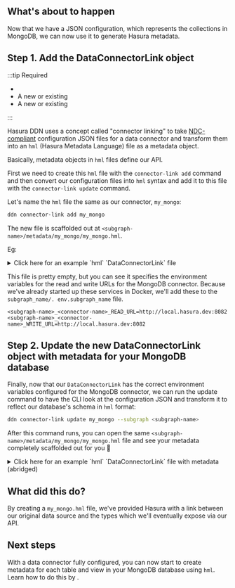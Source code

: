
## What's about to happen

Now that we have a JSON configuration, which represents the collections in MongoDB, we can now use it to generate
Hasura metadata.

## Step 1. Add the DataConnectorLink object

:::tip Required

- <BaseUrlLink to="/getting-started/prerequisites" text="DDN CLI" />
- A new or existing <BaseUrlLink to="/getting-started/init-supergraph" text="supergraph" />
- A new or existing <BaseUrlLink to="/getting-started/init-subgraph" text="subgraph" />

:::

Hasura DDN uses a concept called "connector linking" to take [NDC-compliant](https://github.com/hasura/ndc-spec)
configuration JSON files for a data connector and transform them into an `hml` (Hasura Metadata Language) file as a
<BaseUrlLink to="/supergraph-modeling/data-connectors/" text="DataConnectorLink" /> metadata object.

Basically, metadata objects in `hml` files define our API.

[//]: # (TODO links)

First we need to create this `hml` file with the `connector-link add` command and then convert our configuration files
into `hml` syntax and add it to this file with the `connector-link update` command.

Let's name the `hml` file the same as our connector, `my_mongo`:

```bash
ddn connector-link add my_mongo
```

The new file is scaffolded out at `<subgraph-name>/metadata/my_mongo/my_mongo.hml`.

Eg:

<details>
  <summary>Click here for an example `hml` `DataConnectorLink` file</summary>
```yaml
kind: DataConnectorLink
version: v1
definition:
  name: my_mongo
  url:
    readWriteUrls:
      read:
        valueFromEnv: MY_SUBGRAPH_MY_MONGO_READ_URL
      write:
        valueFromEnv: MY_SUBGRAPH_MY_MONGO_WRITE_URL
  schema:
    version: v0.1
    schema:
      scalar_types: {}
      object_types: {}
      collections: []
      functions: []
      procedures: []
    capabilities:
      version: ""
      capabilities:
        query: {}
        mutation: {}
```
</details>

This file is pretty empty, but you can see it specifies the environment variables for the read and write URLs for the
MongoDB connector. Because we've already started up these services in Docker, we'll add these to the `subgraph_name/.
env.subgraph_name` file.

```env
<subgraph-name>_<connector-name>_READ_URL=http://local.hasura.dev:8082
<subgraph-name>_<connector-name>_WRITE_URL=http://local.hasura.dev:8082
```

## Step 2. Update the new DataConnectorLink object with metadata for your MongoDB database

Finally, now that our `DataConnectorLink` has the correct environment variables configured for the MongoDB connector,
we can run the update command to have the CLI look at the configuration JSON and transform it to reflect our
database's schema in `hml` format:

```bash
ddn connector-link update my_mongo --subgraph <subgraph-name>
```

After this command runs, you can open the same `<subgraph-name>/metadata/my_mongo/my_mongo.hml` file and see
your metadata completely scaffolded out for you 🎉

<details>
  <summary>Click here for an example `hml` `DataConnectorLink` file with metadata (abridged)</summary>
```yaml
kind: DataConnectorLink
version: v1
definition:
  name: my_mongo
  url:
    readWriteUrls:
      read:
        valueFromEnv: MY_SUBGRAPH_MY_MONGO_READ_URL
      write:
        valueFromEnv: MY_SUBGRAPH_MY_MONGO_WRITE_URL
  schema:
    version: v0.1
    schema:
      scalar_types:
        BinData:
          aggregate_functions:
            count:
              result_type:
                type: named
                name: Int
          comparison_operators:
            _eq:
              type: equal
            _neq:
              type: custom
              argument_type:
                type: named
                name: BinData
        Bool:
          representation:
            type: boolean
          aggregate_functions:
            count:
              result_type:
                type: named
                name: Int
          comparison_operators:
            _eq:
              type: equal
            _neq:
              type: custom
              argument_type:
                type: named
                name: Bool
        Date:
          representation:
            type: timestamp
          aggregate_functions:
            count:
              result_type:
                type: named
                name: Int
            max:
              result_type:
                type: named
                name: Date
            min:
              result_type:
                type: named
                name: Date
          comparison_operators:
            _eq:
              type: equal
            _gt:
              type: custom
              argument_type:
                type: named
                name: Date
            _gte:
              type: custom
              argument_type:
                type: named
                name: Date
            _lt:
              type: custom
              argument_type:
                type: named
                name: Date
            _lte:
              type: custom
              argument_type:
                type: named
                name: Date
            _neq:
              type: custom
              argument_type:
                type: named
                name: Date
        DbPointer:
          aggregate_functions:
            count:
              result_type:
                type: named
                name: Int
          comparison_operators:
            _eq:
              type: equal
            _neq:
              type: custom
              argument_type:
                type: named
                name: DbPointer
        Decimal:
          representation:
            type: bigdecimal
          aggregate_functions:
            avg:
              result_type:
                type: named
                name: Decimal
            count:
              result_type:
                type: named
                name: Int
            max:
              result_type:
                type: named
                name: Decimal
            min:
              result_type:
                type: named
                name: Decimal
            sum:
              result_type:
                type: named
                name: Decimal
          comparison_operators:
            _eq:
              type: equal
            _gt:
              type: custom
              argument_type:
                type: named
                name: Decimal
            _gte:
              type: custom
              argument_type:
                type: named
                name: Decimal
            _lt:
              type: custom
              argument_type:
                type: named
                name: Decimal
            _lte:
              type: custom
              argument_type:
                type: named
                name: Decimal
            _neq:
              type: custom
              argument_type:
                type: named
                name: Decimal
        Double:
          representation:
            type: float64
          aggregate_functions:
            avg:
              result_type:
                type: named
                name: Double
            count:
              result_type:
                type: named
                name: Int
            max:
              result_type:
                type: named
                name: Double
            min:
              result_type:
                type: named
                name: Double
            sum:
              result_type:
                type: named
                name: Double
          comparison_operators:
            _eq:
              type: equal
            _gt:
              type: custom
              argument_type:
                type: named
                name: Double
            _gte:
              type: custom
              argument_type:
                type: named
                name: Double
            _lt:
              type: custom
              argument_type:
                type: named
                name: Double
            _lte:
              type: custom
              argument_type:
                type: named
                name: Double
            _neq:
              type: custom
              argument_type:
                type: named
                name: Double
        ExtendedJSON:
          representation:
            type: json
          aggregate_functions: {}
          comparison_operators: {}
        Int:
          representation:
            type: int32
          aggregate_functions:
            avg:
              result_type:
                type: named
                name: Int
            count:
              result_type:
                type: named
                name: Int
            max:
              result_type:
                type: named
                name: Int
            min:
              result_type:
                type: named
                name: Int
            sum:
              result_type:
                type: named
                name: Int
          comparison_operators:
            _eq:
              type: equal
            _gt:
              type: custom
              argument_type:
                type: named
                name: Int
            _gte:
              type: custom
              argument_type:
                type: named
                name: Int
            _lt:
              type: custom
              argument_type:
                type: named
                name: Int
            _lte:
              type: custom
              argument_type:
                type: named
                name: Int
            _neq:
              type: custom
              argument_type:
                type: named
                name: Int
        Javascript:
          aggregate_functions:
            count:
              result_type:
                type: named
                name: Int
          comparison_operators: {}
        JavascriptWithScope:
          aggregate_functions:
            count:
              result_type:
                type: named
                name: Int
          comparison_operators: {}
        Long:
          representation:
            type: int64
          aggregate_functions:
            avg:
              result_type:
                type: named
                name: Long
            count:
              result_type:
                type: named
                name: Int
            max:
              result_type:
                type: named
                name: Long
            min:
              result_type:
                type: named
                name: Long
            sum:
              result_type:
                type: named
                name: Long
          comparison_operators:
            _eq:
              type: equal
            _gt:
              type: custom
              argument_type:
                type: named
                name: Long
            _gte:
              type: custom
              argument_type:
                type: named
                name: Long
            _lt:
              type: custom
              argument_type:
                type: named
                name: Long
            _lte:
              type: custom
              argument_type:
                type: named
                name: Long
            _neq:
              type: custom
              argument_type:
                type: named
                name: Long
        MaxKey:
          aggregate_functions:
            count:
              result_type:
                type: named
                name: Int
          comparison_operators:
            _eq:
              type: equal
            _neq:
              type: custom
              argument_type:
                type: named
                name: MaxKey
        MinKey:
          aggregate_functions:
            count:
              result_type:
                type: named
                name: Int
          comparison_operators:
            _eq:
              type: equal
            _neq:
              type: custom
              argument_type:
                type: named
                name: MinKey
        "Null":
          aggregate_functions:
            count:
              result_type:
                type: named
                name: Int
          comparison_operators:
            _eq:
              type: equal
            _neq:
              type: custom
              argument_type:
                type: named
                name: "Null"
        ObjectId:
          representation:
            type: string
          aggregate_functions:
            count:
              result_type:
                type: named
                name: Int
          comparison_operators:
            _eq:
              type: equal
            _neq:
              type: custom
              argument_type:
                type: named
                name: ObjectId
        Regex:
          aggregate_functions:
            count:
              result_type:
                type: named
                name: Int
          comparison_operators: {}
        String:
          representation:
            type: string
          aggregate_functions:
            count:
              result_type:
                type: named
                name: Int
            max:
              result_type:
                type: named
                name: String
            min:
              result_type:
                type: named
                name: String
          comparison_operators:
            _eq:
              type: equal
            _gt:
              type: custom
              argument_type:
                type: named
                name: String
            _gte:
              type: custom
              argument_type:
                type: named
                name: String
            _iregex:
              type: custom
              argument_type:
                type: named
                name: String
            _lt:
              type: custom
              argument_type:
                type: named
                name: String
            _lte:
              type: custom
              argument_type:
                type: named
                name: String
            _neq:
              type: custom
              argument_type:
                type: named
                name: String
            _regex:
              type: custom
              argument_type:
                type: named
                name: String
        Symbol:
          aggregate_functions:
            count:
              result_type:
                type: named
                name: Int
          comparison_operators:
            _eq:
              type: equal
            _neq:
              type: custom
              argument_type:
                type: named
                name: Symbol
        Timestamp:
          aggregate_functions:
            count:
              result_type:
                type: named
                name: Int
            max:
              result_type:
                type: named
                name: Timestamp
            min:
              result_type:
                type: named
                name: Timestamp
          comparison_operators:
            _eq:
              type: equal
            _gt:
              type: custom
              argument_type:
                type: named
                name: Timestamp
            _gte:
              type: custom
              argument_type:
                type: named
                name: Timestamp
            _lt:
              type: custom
              argument_type:
                type: named
                name: Timestamp
            _lte:
              type: custom
              argument_type:
                type: named
                name: Timestamp
            _neq:
              type: custom
              argument_type:
                type: named
                name: Timestamp
        Undefined:
          aggregate_functions:
            count:
              result_type:
                type: named
                name: Int
          comparison_operators:
            _eq:
              type: equal
            _neq:
              type: custom
              argument_type:
                type: named
                name: Undefined
      object_types:
        movies:
          fields:
            _id:
              type:
                type: nullable
                underlying_type:
                  type: named
                  name: ObjectId
            awards:
              type:
                type: nullable
                underlying_type:
                  type: named
                  name: movies_awards
            cast:
              type:
                type: nullable
                underlying_type:
                  type: array
                  element_type:
                    type: named
                    name: String
            countries:
              type:
                type: nullable
                underlying_type:
                  type: array
                  element_type:
                    type: named
                    name: String
            directors:
              type:
                type: nullable
                underlying_type:
                  type: array
                  element_type:
                    type: named
                    name: String
            fullplot:
              type:
                type: nullable
                underlying_type:
                  type: named
                  name: String
            genres:
              type:
                type: nullable
                underlying_type:
                  type: array
                  element_type:
                    type: named
                    name: String
            imdb:
              type:
                type: nullable
                underlying_type:
                  type: named
                  name: movies_imdb
            languages:
              type:
                type: nullable
                underlying_type:
                  type: array
                  element_type:
                    type: named
                    name: String
            lastupdated:
              type:
                type: nullable
                underlying_type:
                  type: named
                  name: String
            metacritic:
              type:
                type: nullable
                underlying_type:
                  type: named
                  name: Int
            num_mflix_comments:
              type:
                type: nullable
                underlying_type:
                  type: named
                  name: Int
            plot:
              type:
                type: nullable
                underlying_type:
                  type: named
                  name: String
            poster:
              type:
                type: nullable
                underlying_type:
                  type: named
                  name: String
            rated:
              type:
                type: nullable
                underlying_type:
                  type: named
                  name: String
            released:
              type:
                type: nullable
                underlying_type:
                  type: named
                  name: Date
            runtime:
              type:
                type: nullable
                underlying_type:
                  type: named
                  name: Int
            title:
              type:
                type: nullable
                underlying_type:
                  type: named
                  name: String
            tomatoes:
              type:
                type: nullable
                underlying_type:
                  type: named
                  name: movies_tomatoes
            type:
              type:
                type: nullable
                underlying_type:
                  type: named
                  name: String
            writers:
              type:
                type: nullable
                underlying_type:
                  type: array
                  element_type:
                    type: named
                    name: String
            year:
              type:
                type: nullable
                underlying_type:
                  type: named
                  name: ExtendedJSON
      collections:
        - name: movies
          arguments: {}
          type: movies
          uniqueness_constraints: {}
          foreign_keys: {}
      functions: []
      procedures: []
    capabilities:
      version: 0.1.2
      capabilities:
        query:
          aggregates: {}
          variables: {}
          explain: {}
        mutation: {}
        relationships: {}
```
</details>

## What did this do?

By creating a `my_mongo.hml` file, we've provided Hasura with a link between our original data source and the types
which we'll eventually expose via our API.

## Next steps

<!-- prettier-ignore -->
With a data connector fully configured, you can now start to create metadata for each table and view in your MongoDB
database using `hml`. Learn how to do this by <BaseUrlLink to="/getting-started/connect-to-data/expose-source-entities" text="exposing source entities" />.
